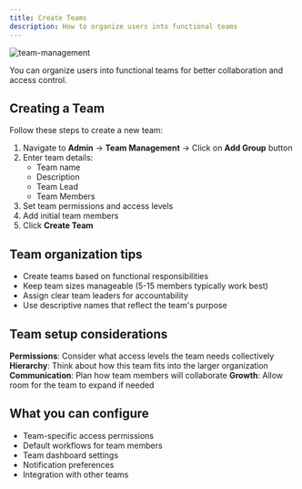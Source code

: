 ```yaml
---
title: Create Teams
description: How to organize users into functional teams
---
```



![team-management](@/assets/team-management.png)

You can organize users into functional teams for better collaboration and access control.


## Creating a Team

Follow these steps to create a new team:


   1. Navigate to **Admin** → **Team Management** → Click on **Add Group** button
   2. Enter team details:
      - Team name
      - Description
      - Team Lead
      - Team Members
   3. Set team permissions and access levels
   4. Add initial team members
   5. Click **Create Team**





## Team organization tips

- Create teams based on functional responsibilities
- Keep team sizes manageable (5-15 members typically work best)
- Assign clear team leaders for accountability
- Use descriptive names that reflect the team's purpose

## Team setup considerations

**Permissions**: Consider what access levels the team needs collectively
**Hierarchy**: Think about how this team fits into the larger organization
**Communication**: Plan how team members will collaborate
**Growth**: Allow room for the team to expand if needed

## What you can configure

- Team-specific access permissions
- Default workflows for team members
- Team dashboard settings
- Notification preferences
- Integration with other teams
